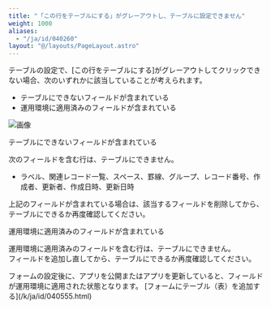 ```yaml
---
title: "「この行をテーブルにする」がグレーアウトし、テーブルに設定できません"
weight: 1000
aliases:
  - "/ja/id/040260"
layout: "@/layouts/PageLayout.astro"
---
```




テーブルの設定で、[この行をテーブルにする]がグレーアウトしてクリックできない場合、次のいずれかに該当していることが考えられます。  

* テーブルにできないフィールドが含まれている  
* 運用環境に適用済みのフィールドが含まれている  

<Img src="/k/kintone/img-ja/app_trouble_table_grayed_out_img01.png" alt="画像" />

<Heading id="app_trouble_table_grayed_out_10">テーブルにできないフィールドが含まれている</Heading>

次のフィールドを含む行は、テーブルにできません。  

* ラベル、関連レコード一覧、スペース、罫線、グループ、レコード番号、作成者、更新者、作成日時、更新日時  

上記のフィールドが含まれている場合は、該当するフィールドを削除してから、テーブルにできるか再度確認してください。

<Heading id="app_trouble_table_grayed_out_20">運用環境に適用済みのフィールドが含まれている</Heading>

運用環境に適用済みのフィールドを含む行は、テーブルにできません。  
フィールドを追加し直してから、テーブルにできるか再度確認してください。

<Note>
フォームの設定後に、アプリを公開またはアプリを更新していると、フィールドが運用環境に適用された状態となります。  

</Note>

<Reference>
[フォームにテーブル（表）を追加する](/k/ja/id/040555.html)

</Reference>
